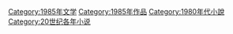 [[Category:1985年文学|Category:1985年文学]]
[[Category:1985年作品|Category:1985年作品]]
[[Category:1980年代小說|Category:1980年代小說]]
[[Category:20世纪各年小说|Category:20世纪各年小说]]